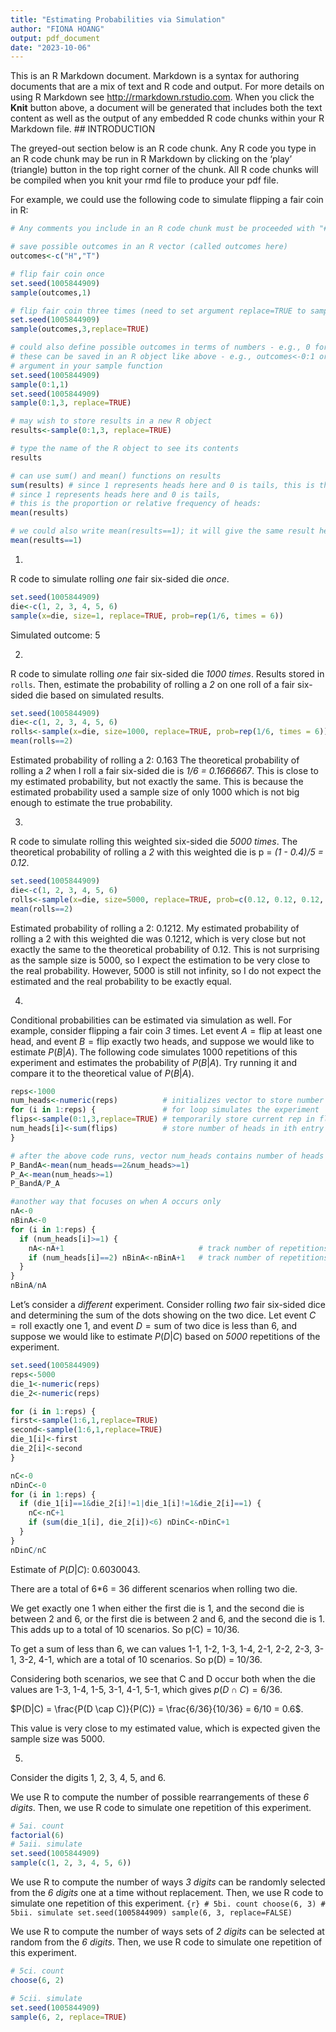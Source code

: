 ---
title: "Estimating Probabilities via Simulation"
author: "FIONA HOANG"
output: pdf_document
date: "2023-10-06"
---

This is an R Markdown document. Markdown is a syntax for authoring documents that are a mix of text and R code and output. For more details on using R Markdown see <http://rmarkdown.rstudio.com>. When you click the **Knit** button above, a document will be generated that includes both the text content as well as the output of any embedded R code chunks within your R Markdown file. 
## INTRODUCTION

The greyed-out section below is an R code chunk. Any R code you type in an R code chunk may be run in R Markdown by clicking on the 'play' (triangle) button in the top right corner of the chunk. All R code chunks will be compiled when you knit your rmd file to produce your pdf file. 

For example, we could use the following code to simulate flipping a fair coin in R:

```{r}
# Any comments you include in an R code chunk must be proceeded with "#"

# save possible outcomes in an R vector (called outcomes here)
outcomes<-c("H","T")

# flip fair coin once
set.seed(1005844909)
sample(outcomes,1)

# flip fair coin three times (need to set argument replace=TRUE to sample with replacement)
set.seed(1005844909)
sample(outcomes,3,replace=TRUE)

# could also define possible outcomes in terms of numbers - e.g., 0 for Tails and 1 for Heads
# these can be saved in an R object like above - e.g., outcomes<-0:1 or written as the first 
# argument in your sample function
set.seed(1005844909)
sample(0:1,1)
set.seed(1005844909)
sample(0:1,3, replace=TRUE)

# may wish to store results in a new R object
results<-sample(0:1,3, replace=TRUE)

# type the name of the R object to see its contents
results

# can use sum() and mean() functions on results
sum(results) # since 1 represents heads here and 0 is tails, this is the number of heads
# since 1 represents heads here and 0 is tails, 
# this is the proportion or relative frequency of heads:
mean(results)

# we could also write mean(results==1); it will give the same result here:
mean(results==1)

```

\newpage

1.  

R code to simulate rolling *one* fair six-sided die *once*.
```{r}
set.seed(1005844909)
die<-c(1, 2, 3, 4, 5, 6)
sample(x=die, size=1, replace=TRUE, prob=rep(1/6, times = 6))
```
Simulated outcome: 5


2. 

R code to simulate rolling *one* fair six-sided die *1000 times*. Results stored in `rolls`. Then, estimate the probability of rolling a *2* on one roll of a fair six-sided die based on simulated results.
```{r}
set.seed(1005844909)
die<-c(1, 2, 3, 4, 5, 6)
rolls<-sample(x=die, size=1000, replace=TRUE, prob=rep(1/6, times = 6))
mean(rolls==2)
```
Estimated probability of rolling a 2: 0.163
The theoretical probability of rolling a *2* when I roll a fair
six-sided die is *1/6 = 0.1666667*. This is close to my estimated probability,
but not exactly the same. This is because the estimated probability used a sample size of 
only 1000 which is not big enough to estimate the true probability.

3. 

R code to simulate rolling this weighted six-sided die *5000 times*. The theoretical probability of rolling a *2* with this weighted die is p = *(1 - 0.4)/5 = 0.12*.

```{r}
set.seed(1005844909)
die<-c(1, 2, 3, 4, 5, 6)
rolls<-sample(x=die, size=5000, replace=TRUE, prob=c(0.12, 0.12, 0.12, 0.4, 0.12, 0.12))
mean(rolls==2)
```

Estimated probability of rolling a 2: 0.1212. 
My estimated probability of rolling a 2 with this weighted die was 0.1212, which is very close but not exactly the same to the theoretical probability of 0.12. 
This is not surprising as the sample size is 5000, so I expect the estimation to be very close 
to the real probability. However, 5000 is still not infinity, so I do not expect the estimated
and the real probability to be exactly equal. 


4. 

Conditional probabilities can be estimated via simulation as well. For example, consider flipping a fair coin *3* times. Let event $A=\mbox{flip at least one head}$, and event $B=\mbox{flip exactly two heads}$, and suppose we would like to estimate $P(B|A)$. The following code simulates $1000$ repetitions of this experiment and estimates the probability of $P(B|A)$. Try running it and compare it to the theoretical value of $P(B|A)$.

```{r}
reps<-1000
num_heads<-numeric(reps)          # initializes vector to store number of heads for all reps  
for (i in 1:reps) {               # for loop simulates the experiment 'reps' times
flips<-sample(0:1,3,replace=TRUE) # temporarily store current rep in flips
num_heads[i]<-sum(flips)          # store number of heads in ith entry of vector num_heads 
}

# after the above code runs, vector num_heads contains number of heads for each repetition
P_BandA<-mean(num_heads==2&num_heads>=1)
P_A<-mean(num_heads>=1)
P_BandA/P_A

#another way that focuses on when A occurs only
nA<-0
nBinA<-0
for (i in 1:reps) {
  if (num_heads[i]>=1) {
    nA<-nA+1                              # track number of repetitions where A occurs
    if (num_heads[i]==2) nBinA<-nBinA+1   # track number of repetitions B occurs when A occurs
  }
}
nBinA/nA

```

Let's consider a *different* experiment. Consider rolling *two* fair six-sided dice and determining the sum of the dots showing on the two dice. Let event $C=\mbox{roll exactly one 1}$, and event $D=\mbox{sum of two dice is less than 6}$, and suppose we would like to estimate $P(D|C)$ based on *5000* repetitions of the experiment. 

```{r}
set.seed(1005844909)
reps<-5000
die_1<-numeric(reps)
die_2<-numeric(reps)

for (i in 1:reps) {               
first<-sample(1:6,1,replace=TRUE)
second<-sample(1:6,1,replace=TRUE) 
die_1[i]<-first
die_2[i]<-second
}

nC<-0
nDinC<-0
for (i in 1:reps) {
  if (die_1[i]==1&die_2[i]!=1|die_1[i]!=1&die_2[i]==1) {
    nC<-nC+1
    if (sum(die_1[i], die_2[i])<6) nDinC<-nDinC+1
  }
}
nDinC/nC
```
Estimate of $P(D|C)$: 0.6030043. 

There are a total of 6*6 = 36 different scenarios when rolling two die. 

We get exactly one 1 when either the first die is 1, and the second die is between 2 and 6, 
or the first die is between 2 and 6, and the second die is 1. This adds up to a total of 
10 scenarios. So p(C) = 10/36.

To get a sum of less than 6, we can values 1-1, 1-2, 1-3, 1-4, 2-1, 2-2, 2-3, 3-1, 3-2, 4-1,
which are a total of 10 scenarios. So p(D) = 10/36.

Considering both scenarios, we see that C and D occur both when the die values are 
1-3, 1-4, 1-5, 3-1, 4-1, 5-1, which gives $p(D \cap C) = 6/36$.

$P(D|C) = \frac{P(D \cap C)}{P(C)} = \frac{6/36}{10/36} = 6/10 = 0.6$.

This value is very close to my estimated value, which is expected given the sample size was 5000.



5. 

Consider the digits 1, 2, 3, 4, 5, and 6.

We use R to compute the number of possible rearrangements of these *6 digits*. Then, we use R code to simulate one repetition of this experiment. 


```{r}
# 5ai. count
factorial(6)
# 5aii. simulate
set.seed(1005844909)
sample(c(1, 2, 3, 4, 5, 6))
```

We use R to compute the number of ways *3 digits* can be randomly selected from the *6 digits* one at a time without replacement. Then, we use R code to simulate one repetition of this experiment. ```{r}
# 5bi. count
choose(6, 3)
# 5bii. simulate
set.seed(1005844909)
sample(6, 3, replace=FALSE)
```

We use R to compute the number of ways sets of *2 digits* can be selected at random from the *6 digits*. Then, we use R code to simulate one repetition of this experiment. 

```{r}
# 5ci. count
choose(6, 2)

# 5cii. simulate
set.seed(1005844909)
sample(6, 2, replace=TRUE)
```
